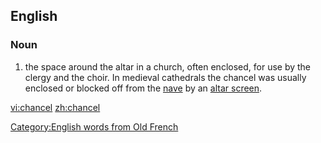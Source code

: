 ==English==
===Noun===
# the space around the altar in a church, often enclosed, for use by the clergy and the choir. In medieval cathedrals the chancel was usually enclosed or blocked off from the [[nave]] by an [[altar screen]].
[[Category:English words from Old French]]

[[vi:chancel]]
[[zh:chancel]]